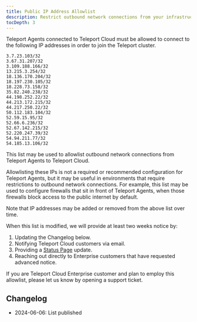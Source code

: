 ```yaml
---
title: Public IP Address Allowlist
description: Restrict outbound network connections from your infrastructure to Teleport Cloud.
tocDepth: 3
---
```


Teleport Agents connected to Teleport Cloud must be allowed to connect to the following IP addresses in order to join the Teleport cluster.

```
3.7.23.103/32
3.67.31.207/32
3.109.188.166/32
13.215.3.254/32
18.136.170.204/32
18.197.230.105/32
18.228.73.158/32
35.82.240.238/32
44.198.252.22/32
44.213.172.215/32
44.217.250.22/32
50.112.183.104/32
52.59.15.95/32
52.66.6.236/32
52.67.142.215/32
52.220.247.39/32
54.94.211.77/32
54.185.13.106/32
```

This list may be used to allowlist outbound network connections from Teleport Agents to Teleport Cloud.

Allowlisting these IPs is not a required or recommended configuration for Teleport Agents, but it may be useful in environments that require restrictions to outbound network connections.
For example, this list may be used to configure firewalls that sit in front of Teleport Agents, when those firewalls block access to the public internet by default.

<Notice type="warning">
Note that IP addresses may be added or removed from the above list over time.
</Notice>

When this list is modified, we will provide at least two weeks notice by:
1. Updating the Changelog below.
2. Notifying Teleport Cloud customers via email.
3. Providing a [Status Page](https://status.teleport.sh/) update.
4. Reaching out directly to Enterprise customers that have requested advanced notice.

<Notice type="warning">
If you are Teleport Cloud Enterprise customer and plan to employ this allowlist, please let us know by opening a support ticket.
</Notice>

## Changelog

- 2024-06-06: List published
